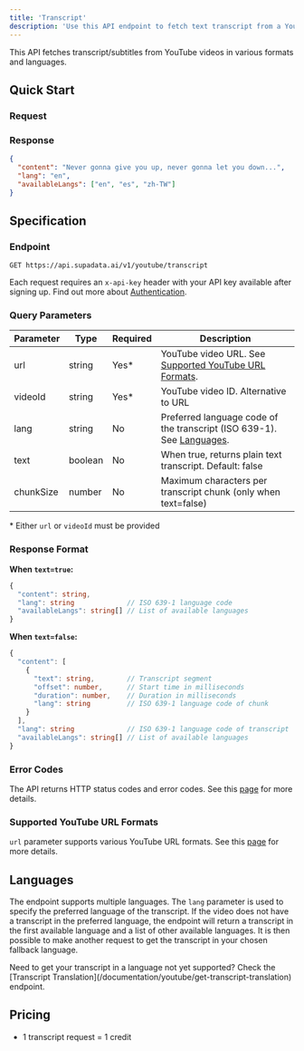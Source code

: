 ```yaml
---
title: 'Transcript'
description: 'Use this API endpoint to fetch text transcript from a YouTube video in various formats and languages.'
---
```



This API fetches transcript/subtitles from YouTube videos in various formats and languages.

## Quick Start

### Request

<CodeGroup>
  <TranscriptPython />
  <TranscriptNode />
  <TranscriptCurl />
</CodeGroup>

### Response

```json
{
  "content": "Never gonna give you up, never gonna let you down...",
  "lang": "en",
  "availableLangs": ["en", "es", "zh-TW"]
}
```

## Specification

### Endpoint

`GET https://api.supadata.ai/v1/youtube/transcript`

Each request requires an `x-api-key` header with your API key available after signing up. Find out more about [Authentication](/documentation/getting-started#authentication).

### Query Parameters

| Parameter | Type    | Required | Description                                                                             |
| --------- | ------- | -------- | --------------------------------------------------------------------------------------- |
| url       | string  | Yes\*    | YouTube video URL. See [Supported YouTube URL Formats](#supported-youtube-url-formats). |
| videoId   | string  | Yes\*    | YouTube video ID. Alternative to URL                                                    |
| lang      | string  | No       | Preferred language code of the transcript (ISO 639-1). See [Languages](#languages).     |
| text      | boolean | No       | When true, returns plain text transcript. Default: false                                |
| chunkSize | number  | No       | Maximum characters per transcript chunk (only when text=false)                          |

\* Either `url` or `videoId` must be provided

### Response Format

**When `text=true`:**

```typescript
{
  "content": string,
  "lang": string             // ISO 639-1 language code
  "availableLangs": string[] // List of available languages
}
```

**When `text=false`:**

```typescript
{
  "content": [
    {
      "text": string,        // Transcript segment
      "offset": number,      // Start time in milliseconds
      "duration": number,    // Duration in milliseconds
      "lang": string         // ISO 639-1 language code of chunk
    }
  ],
  "lang": string             // ISO 639-1 language code of transcript
  "availableLangs": string[] // List of available languages
}
```

### Error Codes

The API returns HTTP status codes and error codes. See this [page](/documentation/errors) for more details.

### Supported YouTube URL Formats

`url` parameter supports various YouTube URL formats. See this [page](/documentation/youtube/supported-url-formats) for more details.

## Languages

The endpoint supports multiple languages. The `lang` parameter is used to specify the preferred language of the transcript. If the video does not have a transcript in the preferred language, the endpoint will return a transcript in the first available language and a list of other available languages. It is then possible to make another request to get the transcript in your chosen fallback language.

<Info>
  Need to get your transcript in a language not yet supported? Check the [Transcript
  Translation](/documentation/youtube/get-transcript-translation) endpoint.
</Info>

## Pricing

- 1 transcript request = 1 credit
